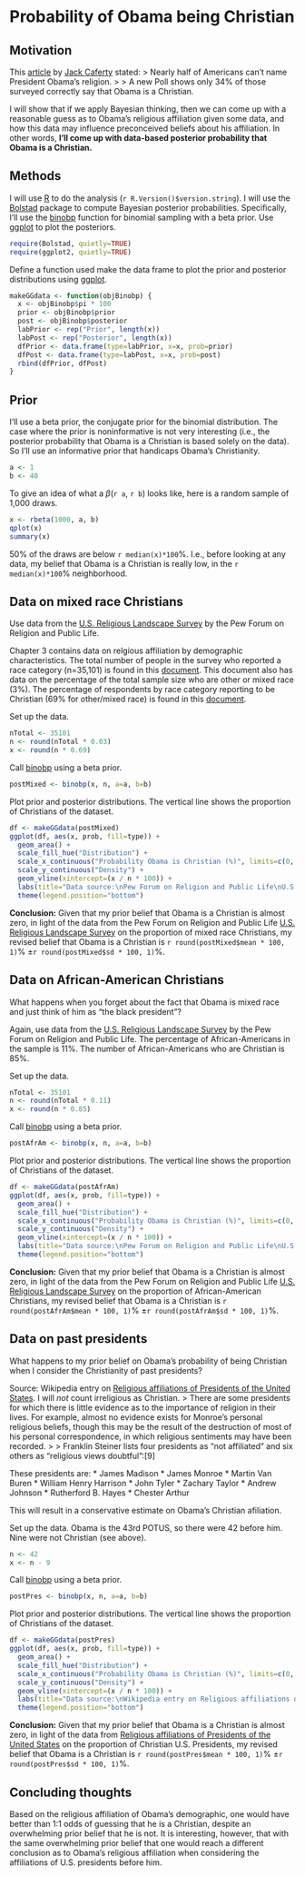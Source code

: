 Probability of Obama being Christian
====================================

Motivation
----------
This [article](http://caffertyfile.blogs.cnn.com/2012/06/25/what-does-it-mean-if-nearly-half-of-americans-cant-name-president-obamas-religion/) by [Jack Caferty](http://caffertyfile.blogs.cnn.com/) stated:
> Nearly half of Americans can't name President Obama's religion.
>
> A new Poll shows only 34% of those surveyed correctly say that Obama is a Christian.

I will show that if we apply Bayesian thinking, then we can come up with a reasonable guess as to Obama's religious affiliation given some data, and how this data may influence preconceived beliefs about his affiliation. In other words, **I'll come up with data-based posterior probability that Obama is a Christian.**

Methods
-------
I will use [R](http://www.r-project.org/) to do the analysis (`r R.Version()$version.string`). I will use the [Bolstad](http://cran.r-project.org/web/packages/Bolstad/) package to compute Bayesian posterior probabilities. Specifically, I'll use the [binobp](http://rgm2.lab.nig.ac.jp/RGM2/func.php?rd_id=Bolstad:binobp) function for binomial sampling with a beta prior. Use [ggplot](http://ggplot2.org/) to plot the posteriors.

```r
require(Bolstad, quietly=TRUE)
require(ggplot2, quietly=TRUE)
```

Define a function used make the data frame to plot the prior and posterior distributions using [ggplot](http://ggplot2.org/).
```r
makeGGdata <- function(objBinobp) {
  x <- objBinobp$pi * 100
  prior <- objBinobp$prior
  post <- objBinobp$posterior
  labPrior <- rep("Prior", length(x))
  labPost <- rep("Posterior", length(x))
  dfPrior <- data.frame(type=labPrior, x=x, prob=prior)
  dfPost <- data.frame(type=labPost, x=x, prob=post)
  rbind(dfPrior, dfPost)
}
```

Prior
-----
I'll use a beta prior, the conjugate prior for the binomial distribution. The case where the prior is noninformative is not very interesting (i.e., the posterior probability that Obama is a Christian is based solely on the data). So I'll use an informative prior that handicaps Obama's Christianity.
```r
a <- 1
b <- 40
```
To give an idea of what a $\beta$(`r a`, `r b`) looks like, here is a random sample of 1,000 draws.
```r
x <- rbeta(1000, a, b)
qplot(x)
summary(x)
```
50% of the draws are below `r median(x)*100`%. I.e., before looking at any data, my belief that Obama is a Christian is really low, in the `r median(x)*100`% neighborhood.


Data on mixed race Christians
-----------------------------

Use data from the [U.S. Religious Landscape Survey](http://religions.pewforum.org/) by the Pew Forum on Religion and Public Life.

Chapter 3 contains data on relgious affiliation by demographic characteristics. The total number of people in the survey who reported a race category (n=35,101) is found in this [document](http://religions.pewforum.org/pdf/comparison-Racial%20and%20Ethnic%20Composition%20of%20Religious%20Traditions.pdf). This document also has data on the percentage of the total sample size who are other or mixed race (3%). The percentage of respondents by race category reporting to be Christian (69% for other/mixed race) is found in this [document](http://religions.pewforum.org/pdf/report-religious-landscape-study-chapter-3.pdf).

Set up the data.
```r
nTotal <- 35101
n <- round(nTotal * 0.03)
x <- round(n * 0.69)
```
Call [binobp](http://rgm2.lab.nig.ac.jp/RGM2/func.php?rd_id=Bolstad:binobp) using a beta prior. 
```r
postMixed <- binobp(x, n, a=a, b=b)
```
Plot prior and posterior distributions. The vertical line shows the proportion of Christians of the dataset.
```r
df <- makeGGdata(postMixed)
ggplot(df, aes(x, prob, fill=type)) +
  geom_area() +
  scale_fill_hue("Distribution") +
  scale_x_continuous("Probability Obama is Christian (%)", limits=c(0, 100)) +
  scale_y_continuous("Density") +
  geom_vline(xintercept=(x / n * 100)) +
  labs(title="Data source:\nPew Forum on Religion and Public Life\nU.S. Religious Landscape Survey") +
  theme(legend.position="bottom")
```
**Conclusion:** Given that my prior belief that Obama is a Christian is almost zero, in light of the data from the Pew Forum on Religion and Public Life [U.S. Religious Landscape Survey](http://religions.pewforum.org/) on the proportion of mixed race Christians, my revised belief that Obama is a Christian is `r round(postMixed$mean * 100, 1)`% $\pm$`r round(postMixed$sd * 100, 1)`%.


Data on African-American Christians
-----------------------------------

What happens when you forget about the fact that Obama is mixed race and just think of him as "the black president"?

Again, use data from the [U.S. Religious Landscape Survey](http://religions.pewforum.org/) by the Pew Forum on Religion and Public Life. The percentage of African-Americans in the sample is 11%. The number of African-Americans who are Christian is 85%.

Set up the data.
```r
nTotal <- 35101
n <- round(nTotal * 0.11)
x <- round(n * 0.85)
```
Call [binobp](http://rgm2.lab.nig.ac.jp/RGM2/func.php?rd_id=Bolstad:binobp) using a beta prior. 
```r
postAfrAm <- binobp(x, n, a=a, b=b)
```
Plot prior and posterior distributions. The vertical line shows the proportion of Christians of the dataset.
```r
df <- makeGGdata(postAfrAm)
ggplot(df, aes(x, prob, fill=type)) +
  geom_area() +
  scale_fill_hue("Distribution") +
  scale_x_continuous("Probability Obama is Christian (%)", limits=c(0, 100)) +
  scale_y_continuous("Density") +
  geom_vline(xintercept=(x / n * 100)) +
  labs(title="Data source:\nPew Forum on Religion and Public Life\nU.S. Religious Landscape Survey") +
  theme(legend.position="bottom")
```
**Conclusion:** Given that my prior belief that Obama is a Christian is almost zero, in light of the data from the Pew Forum on Religion and Public Life [U.S. Religious Landscape Survey](http://religions.pewforum.org/) on the proportion of African-American Christians, my revised belief that Obama is a Christian is `r round(postAfrAm$mean * 100, 1)`% $\pm$`r round(postAfrAm$sd * 100, 1)`%.


Data on past presidents
-----------------------
What happens to my prior belief on Obama's probability of being Christian when I consider the Christianity of past presidents?

Source: Wikipedia entry on [Religious affiliations of Presidents of the United States](http://en.wikipedia.org/wiki/Religious_affiliations_of_Presidents_of_the_United_States). I will *not* count irreligious as Christian. 
> There are some presidents for which there is little evidence as to the importance of religion in their lives. For example, almost no evidence exists for Monroe's personal religious beliefs, though this may be the result of the destruction of most of his personal correspondence, in which religious sentiments may have been recorded.
>
> Franklin Steiner lists four presidents as "not affiliated" and six others as "religious views doubtful":[9]

These presidents are:
* James Madison
* James Monroe
* Martin Van Buren
* William Henry Harrison
* John Tyler
* Zachary Taylor
* Andrew Johnson
* Rutherford B. Hayes
* Chester Arthur

This will result in a conservative estimate on Obama's Christian afiliation.

Set up the data. Obama is the 43rd POTUS, so there were 42 before him. Nine were not Christian (see above).
```r
n <- 42
x <- n - 9
```
Call [binobp](http://rgm2.lab.nig.ac.jp/RGM2/func.php?rd_id=Bolstad:binobp) using a beta prior. 
```r
postPres <- binobp(x, n, a=a, b=b)
```
Plot prior and posterior distributions. The vertical line shows the proportion of Christians of the dataset.
```r
df <- makeGGdata(postPres)
ggplot(df, aes(x, prob, fill=type)) +
  geom_area() +
  scale_fill_hue("Distribution") +
  scale_x_continuous("Probability Obama is Christian (%)", limits=c(0, 100)) +
  scale_y_continuous("Density") +
  geom_vline(xintercept=(x / n * 100)) +
  labs(title="Data source:\nWikipedia entry on Religious affiliations of Presidents of the United States") +
  theme(legend.position="bottom")
```
**Conclusion:** Given that my prior belief that Obama is a Christian is almost zero, in light of the data from [Religious affiliations of Presidents of the United States](http://en.wikipedia.org/wiki/Religious_affiliations_of_Presidents_of_the_United_States) on the proportion of Christian U.S. Presidents, my revised belief that Obama is a Christian is `r round(postPres$mean * 100, 1)`% $\pm$`r round(postPres$sd * 100, 1)`%.


Concluding thoughts
-------------------
Based on the religious affiliation of Obama's demographic, one would have better than 1:1 odds of guessing that he is a Christian, despite an overwhelming prior belief that he is not. It is interesting, however, that with the same overwhelming prior belief that one would reach a different conclusion as to Obama's religious affiliation when considering the affiliations of U.S. presidents before him.
